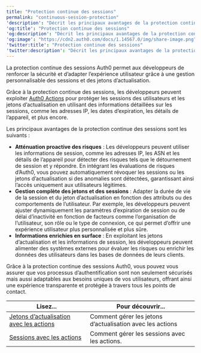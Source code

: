 ---
title: "Protection continue des sessions"
permalink: "continuous-session-protection"
'description': "Décrit les principaux avantages de la protection continue des sessions d’Auth0."
'og:title': "Protection continue des sessions"
'og:description': "Décrit les principaux avantages de la protection continue des sessions d’Auth0."
'og:image': "https://cdn2.auth0.com/docs/1.14567.0/img/share-image.png"
'twitter:title': "Protection continue des sessions"
'twitter:description': "Décrit les principaux avantages de la protection continue des sessions d’Auth0."
---

La protection continue des sessions Auth0 permet aux développeurs de renforcer la sécurité et d’adapter l’expérience utilisateur grâce à une gestion personnalisable des sessions et des jetons d’actualisation.

Grâce à la protection continue des sessions, les développeurs peuvent exploiter [Auth0 Actions](/docs/fr-ca/customize/actions) pour protéger les sessions des utilisateurs et les jetons d’actualisation en utilisant des informations détaillées sur les sessions, comme les adresses IP, les dates d’expiration, les détails de l’appareil, et plus encore.

Les principaux avantages de la protection continue des sessions sont les suivants :

* **Atténuation proactive des risques** : Les développeurs peuvent utiliser les informations de session, comme les adresses IP, les ASN et les détails de l’appareil pour détecter des risques tels que le détournement de session et y répondre. En intégrant les évaluations de risques d’Auth0, vous pouvez automatiquement révoquer les sessions ou les jetons d’actualisation si des anomalies sont détectées, garantissant ainsi l’accès uniquement aux utilisateurs légitimes.
* **Gestion complète des jetons et des sessions** : Adapter la durée de vie de la session et du jeton d’actualisation en fonction des attributs ou des comportements de l’utilisateur. Par exemple, les développeurs peuvent ajuster dynamiquement les paramètres d’expiration de session ou de délai d’inactivité en fonction de facteurs comme l’organisation de l’utilisateur, son rôle ou le type de connexion, ce qui permet d’offrir une expérience utilisateur plus personnalisée et plus sûre.
* **Informations enrichies en surface** : En exploitant les jetons d’actualisation et les informations de session, les développeurs peuvent alimenter des systèmes externes pour évaluer les risques ou enrichir les données des utilisateurs dans les bases de données de leurs clients.

Grâce à la protection continue des sessions Auth0, vous pouvez vous assurer que vos processus d’authentification sont non seulement sécurisés mais aussi adaptables aux besoins uniques de vos utilisateurs, offrant ainsi une expérience transparente et protégée à travers tous les points de contact.

<table class="table"><thead>
<tr>
<th><strong>Lisez...</strong></th>
<th><strong>Pour découvrir...</strong></th>
</tr>
</thead>
<tbody>
<tr>
<td><a href="/docs/docs/fr-ca/secure/tokens/refresh-tokens/manage-refresh-tokens-actions">Jetons d’actualisation avec les actions</a></td>
<td>Comment gérer les jetons d’actualisation avec les actions</td>
</tr>
<tr>
<td><a href="/docs/docs/fr-ca/manage-users/sessions/manage-sessions-actions">Sessions avec les actions</a></td>
<td>Comment gérer les sessions avec les actions.</td>
</tr>
</tbody>
</table>
